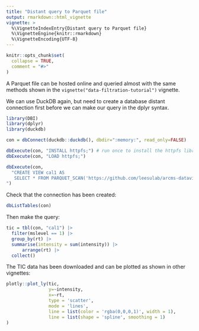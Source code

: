 ```yaml
---
title: "Distant query to Parquet file"
output: rmarkdown::html_vignette
vignette: >
  %\VignetteIndexEntry{Distant query to Parquet file}
  %\VignetteEngine{knitr::rmarkdown}
  %\VignetteEncoding{UTF-8}
---
```


```r
knitr::opts_chunk$set(
  collapse = TRUE,
  comment = "#>"
)
```

A Parquet file can be hosted online and queried almost with the same methods shown in the `vignette("data-filtration-tutorial")` vignette.

We can use DuckDB again, but need to create a database distant connection first before we can make our query in the dplyr syntax.

```r
library(DBI)
library(dplyr)
library(duckdb)
```

```r
con = dbConnect(duckdb::duckdb(), dbdir=":memory:", read_only=FALSE)

dbExecute(con, "INSTALL httpfs;") # run once to install the httpfs library
dbExecute(con, "LOAD httpfs;")

dbExecute(con,
  "CREATE VIEW cal1 AS
   SELECT * FROM PARQUET_SCAN('https://github.com/leesulab/arcms-dataviz/raw/refs/heads/main/cal1-full-long.parquet');
")
```

Check that the connection has been created:
```r
dbListTables(con)
```

Then make the query:

```r
tic = tbl(con, "cal1") |>
  filter(mslevel == 1) |>
  group_by(rt) |> 
  summarise(intensity = sum(intensity)) |> 
      arrange(rt) |>
  collect()
```  

The TIC data has been downloaded and can be plotted as shown in other vignettes:

```r
plotly::plot_ly(tic, 
                y=~intensity, 
                x=~rt, 
                type = 'scatter',
                mode = 'lines',
                line = list(color = 'rgba(0,0,0,1)', width = 1),
                line = list(shape = 'spline', smoothing = 1)
)
```


